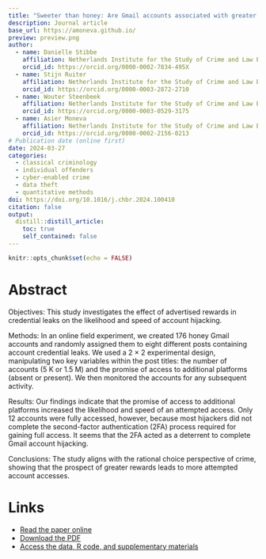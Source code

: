 ```yaml
---
title: "Sweeter than honey: Are Gmail accounts associated with greater rewards at a higher risk of hijacking?"
description: Journal article
base_url: https://amoneva.github.io/
preview: preview.png
author:
  - name: Danielle Stibbe
    affiliation: Netherlands Institute for the Study of Crime and Law Enforcement (NSCR) & Department of Sociology, Utrecht University
    orcid_id: https://orcid.org/0000-0002-7834-495X
  - name: Stijn Ruiter
    affiliation: Netherlands Institute for the Study of Crime and Law Enforcement (NSCR) & Department of Sociology, Utrecht University
    orcid_id: https://orcid.org/0000-0003-2872-2710
  - name: Wouter Steenbeek
    affiliation: Netherlands Institute for the Study of Crime and Law Enforcement (NSCR)
    orcid_id: https://orcid.org/0000-0003-0529-3175  
  - name: Asier Moneva
    affiliation: Netherlands Institute for the Study of Crime and Law Enforcement (NSCR) & Centre of Expertise Cyber Security at The Hague University of Applied Sciences
    orcid_id: https://orcid.org/0000-0002-2156-0213
# Publication date (online first)
date: 2024-03-27
categories:
  - classical criminology
  - individual offenders  
  - cyber-enabled crime
  - data theft
  - quantitative methods
doi: https://doi.org/10.1016/j.chbr.2024.100410
citation: false
output:
  distill::distill_article:
    toc: true
    self_contained: false
---
```


```r
knitr::opts_chunk$set(echo = FALSE)
```

# Abstract

Objectives: This study investigates the effect of advertised rewards in credential leaks on the likelihood and speed of account hijacking.

Methods: In an online field experiment, we created 176 honey Gmail accounts and randomly assigned them to eight different posts containing account credential leaks. We used a 2 × 2 experimental design, manipulating two key variables within the post titles: the number of accounts (5 K or 1.5 M) and the promise of access to additional platforms (absent or present). We then monitored the accounts for any subsequent activity.

Results: Our findings indicate that the promise of access to additional platforms increased the likelihood and speed of an attempted access. Only 12 accounts were fully accessed, however, because most hijackers did not complete the second-factor authentication (2FA) process required for gaining full access. It seems that the 2FA acted as a deterrent to complete Gmail account hijacking.

Conclusions: The study aligns with the rational choice perspective of crime, showing that the prospect of greater rewards leads to more attempted account accesses.

# Links

-   [Read the paper online](https://www.sciencedirect.com/science/article/pii/S2451958824000435)
-   [Download the PDF](stibbe_2024_sweeter-than-honey-are-gmail.pdf)
-   [Access the data, R code, and supplementary materials](osf.io/kqtue/)
